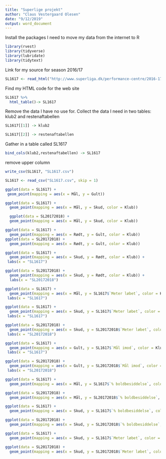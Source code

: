 ---
title: "Superlige projekt"
author: "Claus Vestergaard Olesen"
date: "9/12/2019"
output: word_document
---




Install the packages I need to move my data from the internet to R

```{r echo=FALSE}
library(rvest)
library(tidyverse)
library(lubridate)
library(tidytext)
```


Link for my source for season 2016/17


```{r}
SL1617 <- read_html("http://www.superliga.dk/performance-centre/2016-17")

```



Find my HTML code for the web site


```{r}
SL1617 %>%
  html_table()-> SL1617
```


Remove the data I have no use for. Collect the data I need in two tables: klub2 and restenaftabellen


```{r}
SL1617[[1]] -> klub2
```


```{r}
SL1617[[2]] -> restenaftabellen
```


Gather in a table called SL1617


```{r}
bind_cols(klub2,restenaftabellen) -> SL1617 
```



remove upper column  


```{r}
write_csv(SL1617, "SL1617.csv")
```



```{r}
SL1617 <- read_csv("SL1617.csv", skip = 1)
```








```{r}
ggplot(data = SL1617) +
 geom_point(mapping = aes(x = Mål, y = Gult))
```

 

```{r}
ggplot(data = SL1617) + 
  geom_point(mapping = aes(x = Mål, y = Skud, color = Klub)) 

  ggplot(data = SL20172018) + 
  geom_point(mapping = aes(x = Mål, y = Skud, color = Klub)) 
```
  
  

  
```{r}
ggplot(data = SL1617) + 
  geom_point(mapping = aes(x = Rødt, y = Gult, color = Klub)) 
ggplot(data = SL20172018) + 
  geom_point(mapping = aes(x = Rødt, y = Gult, color = Klub)) 
```




```{r}
ggplot(data = SL1617) + 
  geom_point(mapping = aes(x = Skud, y = Rødt, color = Klub)) +
 labs(x = "SL1617")

ggplot(data = SL20172018) + 
  geom_point(mapping = aes(x = Skud, y = Rødt, color = Klub)) + 
  labs(x = "SL20172018")
```



```{r}
ggplot(data = SL1617) + 
  geom_point(mapping = aes(x = Mål, y = SL1617$`Meter løbet`, color = Klub)) +
 labs(x = "SL1617")
```

 


```{r}
ggplot(data = SL1617) + 
  geom_point(mapping = aes(x = Skud, y = SL1617$`Meter løbet`, color = Klub)) +
 labs(x = "SL1617")

ggplot(data = SL20172018) + 
  geom_point(mapping = aes(x = Skud, y = SL20172018$`Meter løbet`, color = Klub)) +
 labs(x = "SL20172018")
```



```{r}
ggplot(data = SL1617) + 
  geom_point(mapping = aes(x = Gult, y = SL1617$`Mål imod`, color = Klub)) +
 labs(x = "SL1617")

ggplot(data = SL20172018) + 
  geom_point(mapping = aes(x = Gult, y = SL20172018$`Mål imod`, color = Klub)) +
 labs(x = "SL20172018")
```





```{r}
ggplot(data = SL1617) + 
  geom_point(mapping = aes(x = Mål, y = SL1617$`% boldbesiddelse`, color = Klub)) 

ggplot(data = SL20172018) + 
  geom_point(mapping = aes(x = Mål, y = SL20172018$`% boldbesiddelse`, color = Klub))
```


```{r}
ggplot(data = SL1617) + 
  geom_point(mapping = aes(x = Skud, y = SL1617$`% boldbesiddelse`, color = Klub)) 

ggplot(data = SL20172018) + 
  geom_point(mapping = aes(x = Skud, y = SL20172018$`% boldbesiddelse`, color = Klub))
```


```{r}
ggplot(data = SL1617) + 
  geom_point(mapping = aes(x = Skud, y = SL1617$`Meter løbet`, color = Klub)) 

ggplot(data = SL20172018) + 
  geom_point(mapping = aes(x = Skud, y = SL20172018$`Meter løbet`, color = Klub))
```
